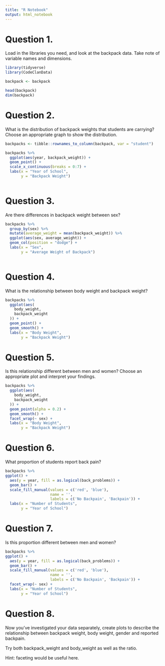 ```yaml
---
title: "R Notebook"
output: html_notebook
---
```


# Question 1.

Load in the libraries you need, and look at the backpack data. Take note of variable names and dimensions.

```r

library(tidyverse)
library(CodeClanData)

backpack <- backpack

head(backpack)
dim(backpack)

```


# Question 2.

What is the distribution of backpack weights that students are carrying? Choose an appropriate graph to show the distribution.

```r
backpacks <- tibble::rownames_to_column(backpack, var = "student")

backpacks %>% 
  ggplot(aes(year, backpack_weight)) +
  geom_point() +
  scale_x_continuous(breaks = 0:7) +
  labs(x = "Year of School",
       y = "Backpack Weight")
  

```


# Question 3.

Are there differences in backpack weight between sex?

```r

backpacks %>% 
  group_by(sex) %>% 
  mutate(average_weight = mean(backpack_weight)) %>% 
  ggplot(aes(sex, average_weight)) +
  geom_col(position = "dodge") +
  labs(x = "Sex",
       y = "Average Weight of Backpack")
  

```


# Question 4.

What is the relationship between body weight and backpack weight?

```r

backpacks %>% 
  ggplot(aes(
    body_weight,
    backpack_weight
  )) +
  geom_point() +
  geom_smooth() +
  labs(x = "Body Weight",
       y = "Backpack Weight")

```


# Question 5.

Is this relationship different between men and women? Choose an appropriate plot and interpret your findings.

```r

backpacks %>% 
  ggplot(aes(
    body_weight,
    backpack_weight
  )) +
  geom_point(alpha = 0.2) +
  geom_smooth() +
  facet_wrap(~ sex) +
  labs(x = "Body Weight",
       y = "Backpack Weight") 

```


# Question 6.

What proportion of students report back pain?

```r
backpacks %>% 
ggplot() +
  aes(y = year, fill = as.logical(back_problems)) +
  geom_bar() +
  scale_fill_manual(values = c('red', 'blue'),
                    name = '',
                    labels = c('No Backpain', 'Backpain')) +
  labs(x = "Number of Students",
       y = "Year of School")


```


# Question 7.

Is this proportion different between men and women?

```r
backpacks %>% 
ggplot() +
  aes(y = year, fill = as.logical(back_problems)) +
  geom_bar() +
  scale_fill_manual(values = c('red', 'blue'),
                    name = '',
                    labels = c('No Backpain', 'Backpain')) +
  facet_wrap(~ sex) +
  labs(x = "Number of Students",
       y = "Year of School")
```


# Question 8.

Now you’ve investigated your data separately, create plots to describe the relationship between backpack weight, body weight, gender and reported backpain.

Try both backpack_weight and body_weight as well as the ratio.

Hint: faceting would be useful here.